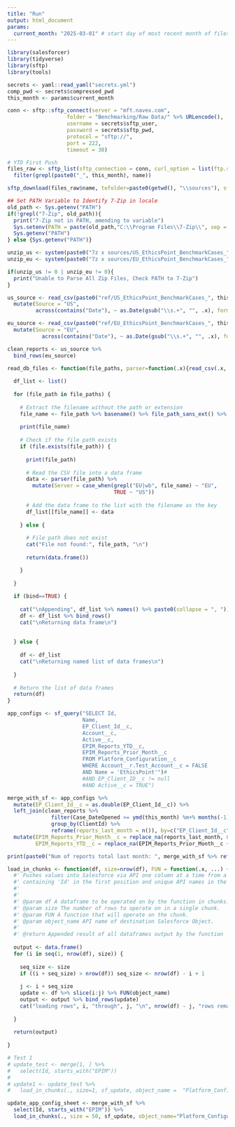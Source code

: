 ```yaml
---
title: "Run"
output: html_document
params:
  current_month: "2025-03-01" # start day of most recent month of files, typically first of current month
---
```


```r
library(salesforcer)
library(tidyverse)
library(sftp)
library(tools)

secrets <- yaml::read_yaml("secrets.yml")
comp_pwd <- secrets$compressed_pwd
this_month <- params$current_month
```

```r
conn <- sftp::sftp_connect(server = "mft.navex.com", 
                   folder = "Benchmarking/Raw Data/" %>% URLencode(),
                   username = secrets$sftp_user,
                   password = secrets$sftp_pwd,
                   protocol = "sftp://",
                   port = 222,
                   timeout = 30)

# YTD First Push
files_raw <- sftp_list(sftp_connection = conn, curl_option = list(ftp.ssl = TRUE)) %>%
  filter(grepl(paste0("_", this_month), name))

sftp_download(files_raw$name, tofolder=paste0(getwd(), "\\sources"), sftp_connection = conn)

## Set PATH Variable to Identify 7-Zip in locale
old_path <- Sys.getenv("PATH")
if(!grepl("7-Zip", old_path)){
  print("7-Zip not in PATH, amending to variable")
  Sys.setenv(PATH = paste(old_path,"C:\\Program Files\\7-Zip\\", sep = ";"))
  Sys.getenv("PATH")
} else {Sys.getenv("PATH")}

unzip_us <- system(paste0("7z x sources/US_EthicsPoint_BenchmarkCases_", this_month, ".zip -oref -p", comp_pwd))
unzip_eu <- system(paste0("7z x sources/EU_EthicsPoint_BenchmarkCases_", this_month, ".zip -oref -p", comp_pwd))

if(unzip_us != 0 | unzip_eu != 0){
  print("Unable to Parse All Zip Files, Check PATH to 7-Zip")
}

us_source <- read_csv(paste0("ref/US_EthicsPoint_BenchmarkCases_", this_month, ".csv")) %>% 
  mutate(Source = "US",
         across(contains("Date"), ~ as.Date(gsub("\\s.+", "", .x), format="%m/%d/%Y")))

eu_source <- read_csv(paste0("ref/EU_EthicsPoint_BenchmarkCases_", this_month, ".csv")) %>%
  mutate(Source = "EU",
           across(contains("Date"), ~ as.Date(gsub("\\s.+", "", .x), format="%m/%d/%Y")))

clean_reports <- us_source %>% 
  bind_rows(eu_source)
```

```r

read_db_files <- function(file_paths, parser=function(.x){read_csv(.x, col_names = TRUE, show_col_types = FALSE, trim_ws = TRUE) %>% return()}, bind=TRUE) {
  
  df_list <- list()
  
  for (file_path in file_paths) {
    
    # Extract the filename without the path or extension
    file_name <- file_path %>% basename() %>% file_path_sans_ext() %>% str_extract("[[:letter:]\\-]+")
    
    print(file_name)
    
    # Check if the file path exists
    if (file.exists(file_path)) {
      
      print(file_path)
      
      # Read the CSV file into a data frame
      data <- parser(file_path) %>% 
        mutate(Server = case_when(grepl("EU|wb", file_name) ~ "EU",
                                  TRUE ~ "US"))
      
      # Add the data frame to the list with the filename as the key
      df_list[[file_name]] <- data
      
    } else {
      
      # File path does not exist
      cat("File not found:", file_path, "\n")
      
      return(data.frame())

    }
    
  }
  
  if (bind==TRUE) {
    
    cat("\nAppending", df_list %>% names() %>% paste0(collapse = ", "))
    df <- df_list %>% bind_rows()
    cat("\nReturning data frame\n")
    
    
  } else {
    
    df <- df_list
    cat("\nReturning named list of data frames\n")
    
  }
  
  # Return the list of data frames
  return(df)
}

```

```r
app_configs <- sf_query("SELECT Id,
                        Name,
                        EP_Client_Id__c,
                        Account__c,
                        Active__c,
                        EPIM_Reports_YTD__c,
                        EPIM_Reports_Prior_Month__c
                        FROM Platform_Configuration__c
                        WHERE Account__r.Test_Account__c = FALSE
                        AND Name = 'EthicsPoint'")#
                        #AND EP_Client_ID__c != null
                        #AND Active__c = TRUE")

merge_with_sf <- app_configs %>% 
  mutate(EP_Client_Id__c = as.double(EP_Client_Id__c)) %>% 
  left_join(clean_reports %>% 
              filter(Case_DateOpened >= ymd(this_month) %m+% months(-1) & Case_DateOpened < ymd(this_month)) %>% 
              group_by(ClientId) %>% 
              reframe(reports_last_month = n()), by=c("EP_Client_Id__c"="ClientId")) %>% 
  mutate(EPIM_Reports_Prior_Month__c = replace_na(reports_last_month, 0),
         EPIM_Reports_YTD__c = replace_na(EPIM_Reports_Prior_Month__c + EPIM_Reports_YTD__c, 0))

print(paste0("Num of reports total last month: ", merge_with_sf %>% reframe(summed=sum(EPIM_Reports_Prior_Month__c, na.rm=TRUE)), " Running Total: ", merge_with_sf %>% reframe(summed=sum(EPIM_Reports_YTD__c, na.rm = TRUE)), " Number of Client IDs with reports last month: ", merge_with_sf %>% filter(EPIM_Reports_Prior_Month__c > 0) %>% count(), " Without reports last month: ", merge_with_sf %>% filter(EPIM_Reports_Prior_Month__c == 0) %>% count()))        

```

```r
load_in_chunks <- function(df, size=nrow(df), FUN = function(.x, ...) {return(.x)}, object_name=NULL) {
  #' Pushes values into Salesforce via API one column at a time from a dataframe
  #' containing 'Id' in the first position and unique API names in the other columns
  #'
  #'
  #' @param df A dataframe to be operated on by the function in chunks.
  #' @param size The number of rows to operate on in a single chunk.
  #' @param FUN A function that will operate on the chunk.
  #' @param object_name API name of destination Salesforce Object.
  #'
  #' @return Appended result of all dataframes output by the function
  
  output <- data.frame()
  for (i in seq(1, nrow(df), size)) {
    
    seq_size <- size
    if ((i + seq_size) > nrow(df)) seq_size <- nrow(df) - i + 1
    
    j <- i + seq_size
    update <- df %>% slice(i:j) %>% FUN(object_name)
    output <- output %>% bind_rows(update)
    cat("loading rows", i, "through", j, "\n", nrow(df) - j, "rows remain\n")
    
  }
  
  return(output)
  
}

```

```r

# Test 1
# update_test <- merge[1, ] %>% 
#   select(Id, starts_with("EPIM"))
# 
# update1 <- update_test %>% 
#   load_in_chunks(., size=1, sf_update, object_name =  "Platform_Configuration__c")

update_app_config_sheet <- merge_with_sf %>% 
  select(Id, starts_with("EPIM")) %>% 
  load_in_chunks(., size = 50, sf_update, object_name="Platform_Configuration__c")


```
